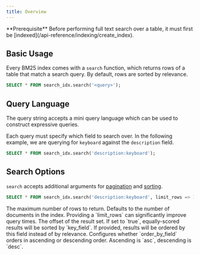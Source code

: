 ```yaml
---
title: Overview
---
```


<Note>
  **Prerequisite** Before performing full text search over a table, it must
  first be [indexed](/api-reference/indexing/create_index).
</Note>

## Basic Usage

Every BM25 index comes with a `search` function, which returns rows of a table that match a search query. By default, rows are sorted by relevance.

```sql
SELECT * FROM search_idx.search('<query>');
```

## Query Language

The query string accepts a mini query language which can be used to construct expressive queries.

Each query must specify which field to search over. In the following example, we are querying for
`keyboard` against the `description` field.

```sql
SELECT * FROM search_idx.search('description:keyboard');
```

## Search Options

`search` accepts additional arguments for [pagination](/api-reference/full-text/pagination) and [sorting](/api-reference/full-text/sorting).

```sql
SELECT * FROM search_idx.search('description:keyboard', limit_rows => 10);
```

<ParamField body="limit_rows">
  The maximum number of rows to return. Defaults to the number of documents in
  the index. Providing a `limit_rows` can significantly improve query times.
</ParamField>
<ParamField body="offset_rows" default={0}>
  The offset of the result set.
</ParamField>
<ParamField body="stable_sort" default={false}>
  If set to `true`, equally-scored results will be sorted by `key_field`.
</ParamField>
<ParamField body="order_by_field">
  If provided, results will be ordered by this field instead of by relevance.
</ParamField>
<ParamField body="order_by_direction" default={"asc"}>
  Configures whether `order_by_field` orders in ascending or descending order.
  Ascending is `asc`, descending is `desc`.
</ParamField>
